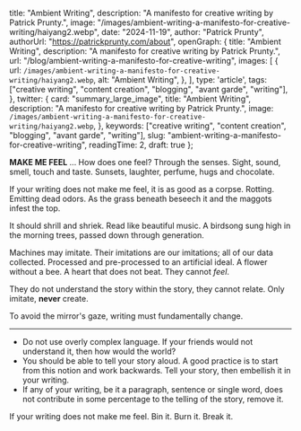 
  title: "Ambient Writing",
  description: "A manifesto for creative writing by Patrick Prunty.",
  image: "/images/ambient-writing-a-manifesto-for-creative-writing/haiyang2.webp",
  date: "2024-11-19",
  author: "Patrick Prunty",
  authorUrl: "https://patrickprunty.com/about",
  openGraph: {
    title: "Ambient Writing",
    description: "A manifesto for creative writing by Patrick Prunty.",
    url: "/blog/ambient-writing-a-manifesto-for-creative-writing",
    images: [
      {
        url: `/images/ambient-writing-a-manifesto-for-creative-writing/haiyang2.webp`,
        alt: "Ambient Writing",
      },
    ],
    type: 'article',
    tags: ["creative writing", "content creation", "blogging", "avant garde", "writing"],
  },
  twitter: {
    card: "summary_large_image",
    title: "Ambient Writing",
    description: "A manifesto for creative writing by Patrick Prunty.",
    image: `/images/ambient-writing-a-manifesto-for-creative-writing/haiyang2.webp`,
  },
  keywords: ["creative writing", "content creation", "blogging", "avant garde", "writing"],
  slug: "ambient-writing-a-manifesto-for-creative-writing",
  readingTime: 2,
  draft: true
};

**MAKE ME FEEL** ... How does one feel? Through the senses. Sight, sound, smell, touch and taste. Sunsets, laughter, perfume, hugs and chocolate.

If your writing does not make me feel, it is as good as a corpse. Rotting. Emitting dead odors. As the grass beneath beseech it and the maggots infest the top.

It should shrill and shriek. Read like beautiful music. A birdsong sung high in the morning trees, passed down through generation.

Machines may imitate. Their imitations are our imitations; all of our data collected. Processed and pre-processed to an artificial ideal. A flower without a bee. A heart that does not beat. They cannot *feel*.

They do not understand the story within the story, they cannot relate. Only imitate, **never** create.

To avoid the mirror's gaze, writing must fundamentally change.

***

* Do not use overly complex language. If your friends would not understand it, then how would the world?
* You should be able to tell your story aloud. A good practice is to start from this notion and work backwards. Tell your story, then embellish it in your writing.
* If any of your writing, be it a paragraph, sentence or single word, does not contribute in some percentage to the telling of the story, remove it.

If your writing does not make me feel. Bin it. Burn it. Break it.
